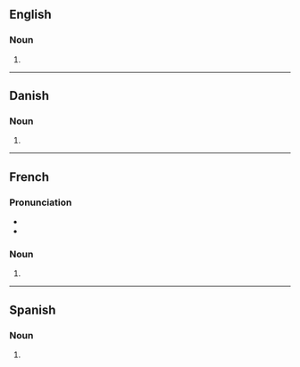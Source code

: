 ==English==

===Noun===
{{head|en|noun plural form}}

# {{plural of|baobab|lang=en}}

----

==Danish==

===Noun===
{{head|da|noun form}}

# {{genitive singular indefinite of|baobab|lang=da}}

----

==French==

===Pronunciation===
* {{IPA|/ba.o.bab/|lang=fr}}
* {{homophones|lang=fr|baobab}}

===Noun===
{{head|fr|noun plural form|g=m}}

# {{plural of|baobab|lang=fr}}

----

==Spanish==

===Noun===
{{head|es|noun form}}

# {{plural of|baobab|lang=es}}